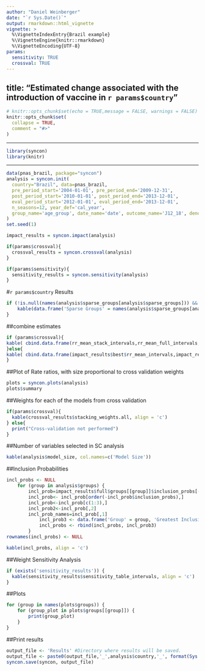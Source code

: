 ```yaml
---
author: "Daniel Weinberger"
date: "`r Sys.Date()`"
output: rmarkdown::html_vignette
vignette: >
  %\VignetteIndexEntry{Brazil example}
  %\VignetteEngine{knitr::rmarkdown}
  %\VignetteEncoding{UTF-8}
params:
  sensitivity: TRUE
  crossval: TRUE
---
```

title: "Estimated change associated with the introduction of vaccine in `r params$country`"
---

```r
# knitr::opts_chunk$set(echo = TRUE,message = FALSE, warnings = FALSE)
knitr::opts_chunk$set(
  collapse = TRUE,
  comment = "#>"
)
```

---

```r
library(syncon)
library(knitr)
```

---

```r
data(pnas_brazil, package="syncon")
analysis = syncon.init(
  country="Brazil", data=pnas_brazil, 
  pre_period_start='2004-01-01', pre_period_end='2009-12-31', 
  post_period_start='2010-01-01', post_period_end='2013-12-01', 
  eval_period_start='2012-01-01', eval_period_end='2013-12-01', 
  n_seasons=12, year_def='cal_year', 
  group_name='age_group', date_name='date', outcome_name='J12_18', denom_name='ach_noj'
)
set.seed(1)
```

```r
impact_results = syncon.impact(analysis)
```

```r
if(params$crossval){
  crossval_results = syncon.crossval(analysis)
}
```

```r
if(params$sensitivity){
  sensitivity_results = syncon.sensitivity(analysis)
}

```


#`r params$country` Results

```r
if (!is.null(names(analysis$sparse_groups[analysis$sparse_groups])) && length(names(analysis$sparse_groups[analysis$sparse_groups])) != 0) {
	kable(data.frame('Sparse Groups' = names(analysis$sparse_groups[analysis$sparse_groups]), check.names = FALSE), align = 'c')
}
```

##combine estimates
```r
if (params$crossval){
kable( cbind.data.frame(rr_mean_stack_intervals,rr_mean_full_intervals,rr_mean_time_intervals,rr_mean_time_no_offset_intervals,rr_mean_its_intervals, rr_mean_pca_intervals), align = 'c')
}else{
kable( cbind.data.frame(impact_results$best$rr_mean_intervals,impact_results$full$rr_mean_intervals,impact_results$time$rr_mean_intervals,impact_results$time_no_offset$rr_mean_intervals,impact_results$its$rr_mean_intervals, impact_results$pca$rr_mean_intervals), align = 'c')  
}
```

##Plot of Rate ratios, with size proportional to cross validation weights
```r
plots = syncon.plots(analysis)
plots$summary
```

##Weights for each of the models from cross validation
```r
if(params$crossval){
  kable(crossval_results$stacking_weights.all, align = 'c')
} else{
  print("Cross-validation not performed")
}
```
  
##Number of variables selected in SC analysis
```r
kable(analysis$model_size, col.names=c('Model Size'))
```

##Inclusion Probabilities
```r
incl_probs <- NULL
	for (group in analysis$groups) {
	    incl_prob=impact_results$full$groups[[group]]$inclusion_probs[-c(1:(analysis$n_seasons-1)),]
	    incl_prob<- incl_prob[order(-incl_prob$inclusion_probs),]
	    incl_prob<-incl_prob[c(1:3),]
	    incl_prob2<-incl_prob[,2]
	    incl_prob_names=incl_prob[,1]
			incl_prob3 <- data.frame('Group' = group, 'Greatest Inclusion Variable' = incl_prob_names[1], 'Greatest Inclusion Probability' = incl_prob2[1], 'Second Greatest Inclusion Variable' = incl_prob_names[2], 'Second Greatest Inclusion Probability' = incl_prob2[2], 'Third Greatest Inclusion Variable' = incl_prob_names[3], 'Third Greatest Inclusion Probability' = incl_prob2[3], check.names = FALSE)
			incl_probs <- rbind(incl_probs, incl_prob3)
		}
rownames(incl_probs) <- NULL
```

```r
kable(incl_probs, align = 'c')
```

##Weight Sensitivity Analysis
```r
if (exists('sensitivity_results')) {
  kable(sensitivity_results$sensitivity_table_intervals, align = 'c')
}
```


##Plots
```r
for (group in names(plots$groups)) {
	for (group_plot in plots$groups[[group]]) {
		print(group_plot)
	}
}

```

##Print results
```r

output_file <- 'Results' #Directory where results will be saved.
output_file <- paste0(output_file,'_',analysis$country,'_', format(Sys.time(), '%Y-%m-%d-%H%M%S'), ".Rds")
syncon.save(syncon, output_file)

```
